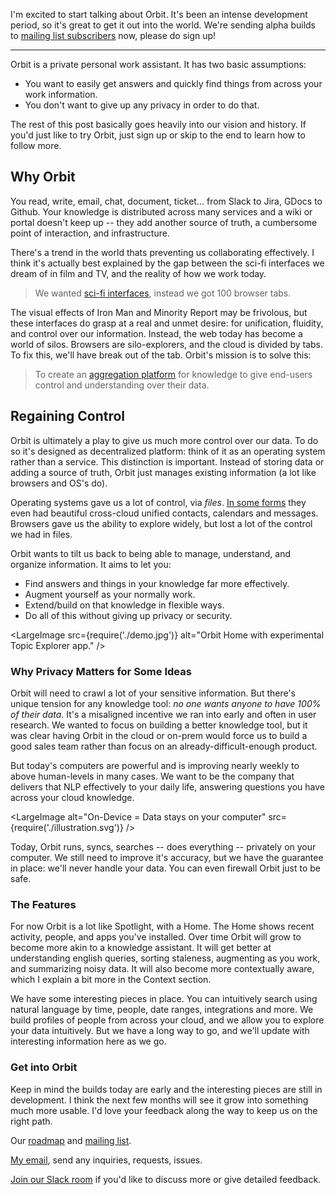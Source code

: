 I'm excited to start talking about Orbit. It's been an intense development period, so it's great to
get it out into the world. We're sending alpha builds to
[mailing list subscribers](https://tryorbit.com) now, please do sign up!

---

Orbit is a private personal work assistant. It has two basic assumptions:

- You want to easily get answers and quickly find things from across your work information.
- You don't want to give up any privacy in order to do that.

The rest of this post basically goes heavily into our vision and history. If you'd just like to try
Orbit, just sign up or skip to the end to learn how to follow more.

## Why Orbit

You read, write, email, chat, document, ticket... from Slack to Jira, GDocs to Github. Your
knowledge is distributed across many services and a wiki or portal doesn't keep up -- they add
another source of truth, a cumbersome point of interaction, and infrastructure.

There's a trend in the world thats preventing us collaborating effectively. I think it's actually
best explained by the gap between the sci-fi interfaces we dream of in film and TV, and the reality
of how we work today.

> We wanted [sci-fi interfaces](https://www.youtube.com/watch?v=PJqbivkm0Ms), instead we got 100
> browser tabs.

<LargeImage
  src="http://gradschoolguru.com/wp-content/uploads/2017/01/Iron-Man-Movie-Prologue-Hologram.jpg"
  alt="Ergonomically though, we can do better."
/>

The visual effects of Iron Man and Minority Report may be frivolous, but these interfaces do grasp
at a real and unmet desire: for unification, fluidity, and control over our information. Instead,
the web today has become a world of silos. Browsers are silo-explorers, and the cloud is divided by
tabs. To fix this, we'll have break out of the tab. Orbit's mission is to solve this:

> To create an [aggregation platform](https://stratechery.com/2017/defining-aggregators/) for
> knowledge to give end-users control and understanding over their data.

## Regaining Control

Orbit is ultimately a play to give us much more control over our data. To do so it's designed as
decentralized platform: think of it as an operating system rather than a service. This distinction
is important. Instead of storing data or adding a source of truth, Orbit just manages existing
information (a lot like browsers and OS's do).

Operating systems gave us a lot of control, via _files_.
[In some forms](https://www.salon.com/2017/09/03/remember-palms-webos-maybe-not-but-apple-and-google-definitely-do/)
they even had beautiful cross-cloud unified contacts, calendars and messages. Browsers gave us the
ability to explore widely, but lost a lot of the control we had in files.

Orbit wants to tilt us back to being able to manage, understand, and organize information. It aims
to let you:

- Find answers and things in your knowledge far more effectively.
- Augment yourself as your normally work.
- Extend/build on that knowledge in flexible ways.
- Do all of this without giving up privacy or security.

<LargeImage src={require('./demo.jpg')} alt="Orbit Home with experimental Topic Explorer app." />

### Why Privacy Matters for Some Ideas

Orbit will need to crawl a lot of your sensitive information. But there's unique tension for any
knowledge tool: _no one wants anyone to have 100% of their data_. It's a misaligned incentive we ran
into early and often in user research. We wanted to focus on building a better knowledge tool, but
it was clear having Orbit in the cloud or on-prem would force us to build a good sales team rather
than focus on an already-difficult-enough product.

But today's computers are powerful and is improving nearly weekly to above human-levels in many
cases. We want to be the company that delivers that NLP effectively to your daily life, answering
questions you have across your cloud knowledge.

<LargeImage alt="On-Device = Data stays on your computer" src={require('./illustration.svg')} />

Today, Orbit runs, syncs, searches -- does everything -- privately on your computer. We still need
to improve it's accuracy, but we have the guarantee in place: we'll never handle your data. You can
even firewall Orbit just to be safe.

### The Features

For now Orbit is a lot like Spotlight, with a Home. The Home shows recent activity, people, and apps
you've installed. Over time Orbit will grow to become more akin to a knowledge assistant. It will
get better at understanding english queries, sorting staleness, augmenting as you work, and
summarizing noisy data. It will also become more contextually aware, which I explain a bit more in
the Context section.

We have some interesting pieces in place. You can intuitively search using natural language by time,
people, date ranges, integrations and more. We build profiles of people from across your cloud, and
we allow you to explore your data intuitively. But we have a long way to go, and we'll update with
interesting information here as we go.

### Get into Orbit

Keep in mind the builds today are early and the interesting pieces are still in development. I think
the next few months will see it grow into something much more usable. I'd love your feedback along
the way to keep us on the right path.

Our [roadmap](/roadmap) and [mailing list](https://tryorbit.com).

<p>
  <a href="mailto:nate@tryorbit.com">My email</a>, send any inquiries, requests, issues.
</p>

[Join our Slack room](http://slack.tryorbit.com) if you'd like to discuss more or give detailed
feedback.

<br />
